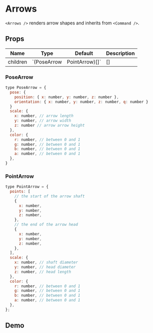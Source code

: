 
# Arrows

`<Arrows />` renders arrow shapes and inherits from `<Command />`.

## Props

| Name     | Type                         | Default | Description                      |
| -------- | ---------------------------- | ------- | -------------------------------- |
| children | `(PoseArrow | PointArrow)[]` | []      | array of Arrow markers to render |

### PoseArrow

```js
type PoseArrow = {
  pose: {
    position: { x: number, y: number, z: number },
    orientation: { x: number, y: number, z: number, q: number }
  }
  scale: {
    x: number, // arrow length
    y: number, // arrow width
    z: number // arrow arrow height
  },
  color: {
    r: number, // between 0 and 1
    g: number, // between 0 and 1
    b: number, // between 0 and 1
    a: number, // between 0 and 1
  },
}
```

### PointArrow

```js
type PointArrow = {
  points: [
    // the start of the arrow shaft
    {
      x: number,
      y: number,
      z: number,
    },
    // the end of the arrow head
    {
      x: number,
      y: number,
      z: number,
    },
  ],
  scale: {
    x: number, // shaft diameter
    y: number, // head diameter
    z: number, // head length
  },
  color: {
    r: number, // between 0 and 1
    g: number, // between 0 and 1
    b: number, // between 0 and 1
    a: number, // between 0 and 1
  },
};
```

## Demo

<Arrows />
